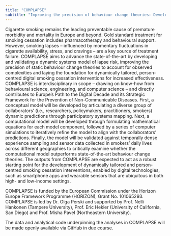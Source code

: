 ```yaml
---
title: "COMPLAPSE"
subtitle: "Improving the precision of behaviour change theories: Development and validation of a dynamic computational model of lapse risk in smokers attempting to stop (COMPLAPSE)"
---
```


Cigarette smoking remains the leading preventable cause of premature morbidity and mortality in Europe and beyond. Gold standard treatment for smoking cessation includes pharmacotherapy and behavioural support. However, smoking lapses – influenced by momentary fluctuations in cigarette availability, stress, and cravings – are a key source of treatment failure. COMPLAPSE aims to advance the state-of-the-art by developing and validating a dynamic systems model of lapse risk, improving the precision of static behaviour change theories to account for observed complexities and laying the foundation for dynamically tailored, person-centred digital smoking cessation interventions for increased effectiveness. COMPLAPSE is interdisciplinary in scope – drawing on know-how from behavioural science, engineering, and computer science – and directly contributes to Europe’s Path to the Digital Decade and its Strategic Framework for the Prevention of Non-Communicable Diseases. First, a conceptual model will be developed by articulating a diverse group of collaborators’ (i.e., researchers, policymakers, practitioners, smokers) dynamic predictions through participatory systems mapping. Next, a computational model will be developed through formulating mathematical equations for each model component, followed by a series of computer simulations to iteratively refine the model to align with the collaborators’ predictions. Finally, the model will be validated against temporally dense experience sampling and sensor data collected in smokers’ daily lives across different geographies to critically examine whether the computational model outperforms state-of-the-art behaviour change theories. The outputs from COMPLAPSE are expected to act as a robust starting point for the development of dynamically tailored and person-centred smoking cessation interventions, enabled by digital technologies, such as smartphone apps and wearable sensors that are ubiquitous in both high- and low-income settings. 

COMPLAPSE is funded by the European Commission under the Horizon Europe Framework Programme (HORIZON), Grant No. 101065293. COMPLAPSE is led by Dr. Olga Perski and supported by Prof. Nelli Hankonen (Tampere University), Prof. Eric Hekler (University of California, San Diego) and Prof. Misha Pavel (Northeastern University).

The data and analytical code underpinning the analyses in COMPLAPSE will be made openly available via GitHub in due course.

